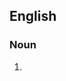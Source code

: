 {{also|Weiner}}
==English==

===Noun===
{{head|en|misspelling}}

# {{misspelling of|wiener|lang=en}}